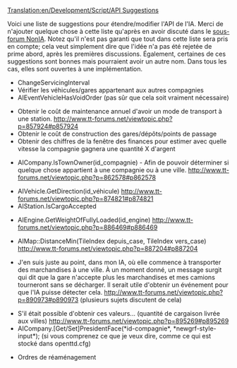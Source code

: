 [[Translation:en/Development/Script/API Suggestions]]


{{fr/NonIA}}

Voici une liste de suggestions pour étendre/modifier l'API de l'IA. Merci de n'ajouter quelque chose à cette liste qu'après en avoir discuté dans le [http://www.tt-forums.net/viewforum.php?f=65 sous-forum NonIA]. Notez qu'il n'est pas garanti que tout dans cette liste sera pris en compte; cela veut simplement dire que l'idée n'a pas été rejetée de prime abord, après les premières discussions. Également, certaines de ces suggestions sont bonnes mais pourraient avoir un autre nom. Dans tous les cas, elles sont ouvertes à une implémentation.

*ChangeServicingInterval
*Vérifier les véhicules/gares appartenant aux autres compagnies
*AIEventVehicleHasVoidOrder (pas sûr que cela soit vraiment nécessaire)

* Obtenir le coût de maintenance annuel d'avoir un mode de transport à une station. http://www.tt-forums.net/viewtopic.php?p=857924#p857924
* Obtenir le coût de construction des gares/dépôts/points de passage
* Obtenir des chiffres de la fenêtre des finances pour estimer avec quelle vitesse la compagnie gagnera une quantité X d'argent

* AICompany.IsTownOwner(id_compagnie) - Afin de pouvoir déterminer si quelque chose appartient à une compagnie ou à une ville. http://www.tt-forums.net/viewtopic.php?p=862578#p862578

* AIVehicle.GetDirection(id_véhicule) http://www.tt-forums.net/viewtopic.php?p=874821#p874821
* AIStation.IsCargoAccepted

* AIEngine.GetWeightOfFullyLoaded(id_engine) http://www.tt-forums.net/viewtopic.php?p=886469#p886469

* AIMap::DistanceMin(TileIndex depuis_case, TileIndex vers_case) http://www.tt-forums.net/viewtopic.php?p=887204#p887204

* J'en suis juste au point, dans mon IA, où elle commence à transporter des marchandises à une ville. À un moment donné, un message surgit qui dit que la gare n'accepte plus les marchandises et mes camions tourneront sans se décharger. Il serait utile d'obtenir un événement pour que l'IA puisse détecter cela. http://www.tt-forums.net/viewtopic.php?p=890973#p890973 (plusieurs sujets discutent de cela)

* S'il était possible d'obtenir ces valeurs... (quantité de cargaison livrée aux villes) http://www.tt-forums.net/viewtopic.php?p=895269#p895269
* AICompany.[Get/Set]PresidentFace(*id-compagnie*, *newgrf-style-input*); (si vous comprenez ce que je veux dire, comme ce qui est stocké dans openttd.cfg)

* Ordres de réaménagement